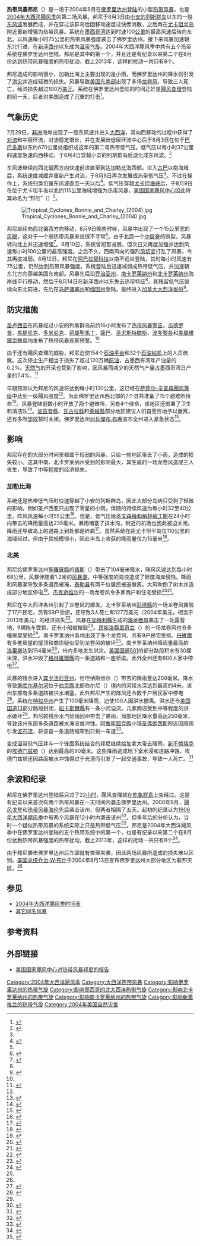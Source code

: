 {{noteTA
|G1 = USState
|G2 = 地名
|G3 = Country
|G4 = Unit
|1=zh-hans:邦尼;zh-tw:邦妮;zh-hk:邦妮
}}
{{Infobox Hurricane
| Name=热带风暴邦尼<br />{{lang|en|Tropical Storm Bonnie}}
| Type=热带风暴
| Year=2004
| Basin=Atl
| Image location=TS Bonnie 2004.jpg
| Image name=热带风暴邦尼接近佛罗里达州
| Formed=2004年8月3日
| Dissipated=2004年8月14日
| 1-min winds=55
| Pressure=1001
| Damages=1.27
| Inflated=2
| Fatalities=直接造成3人死亡，间接导致1人丧生
| Areas=[[小安的列斯群岛|小安的列斯群岛]]、[[伊斯帕尼奥拉岛|伊斯帕尼奥拉岛]]、[[牙买加|牙买加]]、[[古巴|古巴]]、[[尤卡坦半岛|尤卡坦半岛]]、[[佛罗里达州|佛罗里达州]]、[[乔治亚州|乔治亚州]]、[[南卡罗莱纳州|南卡罗莱纳州]]、[[北卡罗莱纳州|北卡罗莱纳州]]、[[弗吉尼亚州|弗吉尼亚州]]、[[缅因州|缅因州]]
| Hurricane season=[[2004年大西洋飓风季|2004年大西洋飓风季]]
}}
'''热带风暴邦尼'''（{{lang-en|Tropical Storm Bonnie}}）是一场于2004年8月在[[佛罗里达州|佛罗里达州]][[登陆_(气象学)|登陆]]的小型[[热带气旋|热带风暴]]，也是[[2004年大西洋飓风季|2004年大西洋飓风季]]的第二场风暴。邦尼于8月3日由[[小安的列斯群岛|小安的列斯群岛]]以东的一股[[东风波|东风波]]发展而成，并在穿过该群岛后因移动速度过快而消散，之后再在[[尤卡坦半岛|尤卡坦半岛]]附近重新增强为热带风暴。系统在[[墨西哥湾|墨西哥湾]]达到时速100[[公里|公里]]的最高风速后转向东北，以风速每小时75公里的热带风暴强度袭击了佛罗里达州。接下来风暴加速朝东北行进，在[[新泽西州|新泽西州]]以东成为[[温带气旋|温带气旋]]。2004年大西洋飓风季中共有五个热带系统在佛罗里达州登陆，邦尼是其中的第一个，并且还是有纪录以来第二个在8月份达到热带风暴强度的热带扰动，截止2013年，这样的扰动一共只有8个。

邦尼造成的影响很小，加勒比海上主要出现的是小雨，而佛罗里达州的降水则引发了[[洪灾|洪灾]]并造成轻微的损失。风暴导致[[美国东南部|美国东南部]]出现了多场[[龙卷风|龙卷风]]，导致三人死亡，经济损失超过100万[[美元|美元]]。系统在佛罗里达州登陆的时间正好是[[飓风查理|飓风查理]]登陆的前一天，后者对美国造成了沉重的打击<ref name="Dead 2011">{{cite report |url=http://www.nhc.noaa.gov/pdf/nws-nhc-6.pdf |title=The deadliest, costliest and most intense United States tropical cyclones from 1851 to 2010 (and other frequently requested hurricane facts) |page=47 |accessdate=2014-01-03 |date=2011-08-10 |type=NOAA Technical Memorandum NWS NHC-6 |publisher=National Oceanic and Atmospheric Administration |author1=Blake, Eric S |author2=Landsea, Christopher W |author3=Gibney, Ethan J |author4=National Climatic Data Center |author5=National Hurricane Center |archivedate=2013-10-22 |archiveurl=https://web.archive.org/web/20131022021845/http://www.nhc.noaa.gov/pdf/nws-nhc-6.pdf |deadurl=no }}</ref>。

== 气象历史 ==
{{storm path|Bonnie 2004 track.png}}
7月29日，[[非洲|非洲]]海岸出现了一股东风波并进入[[大西洋|大西洋]]，其向西移动的过程中获得了[[对流|对流]]和中层环流，对流稳定增长，并在发展出低层环流中心后于8月3日在位于[[巴巴多斯|巴巴多斯]]以东约670公里处组织成这年的第二号热带低气压。低气压以每小时37公里的速度急速向西移动，于8月4日穿越小安的列斯群岛后退化成东风波。<ref name="tcr">{{cite web |author=National Hurricane Center |year=2004 |title=Tropical Storm Bonnie Tropical Cyclone Report |deadurl=no |accessdate=2014-01-03 |url=http://www.nhc.noaa.gov/2004bonnie.shtml |archivedate=2013-12-15 |archiveurl=https://web.archive.org/web/20131215202206/http://www.nhc.noaa.gov/2004bonnie.shtml }}</ref>

东风波继续向西北偏西方向快速前进直至到达加勒比海西部。进入[[古巴|古巴]]以南海域后，系统速度减缓并重新产生对流，于8月8日再次发展成热带低气压<ref name="tcr" />。不过在操作上，系统归类仍属东风波直至一天以后<ref name="bondis7">{{cite web |author=National Hurricane Center |year=2004 |title=Tropical Storm Bonnie Tropical Discussion #7 |accessdate=2014-01-03 |url=http://www.nhc.noaa.gov/archive/2004/dis/al022004.discus.007.shtml? |deadurl=no |archiveurl=https://web.archive.org/web/20121012031318/http://www.nhc.noaa.gov/archive/2004/dis/al022004.discus.007.shtml |archivedate=2012-10-12 }}</ref>。低气压穿越[[尤卡坦海峡|尤卡坦海峡]]后，于8月9日在位于尤卡坦半岛以北约115公里海域增强为热带风暴，[[国家飓风中心_(美国)|美国国家飓风中心]]因此将其命名为“邦尼”（{{lang|en|Bonnie}}）<ref name="tcr" />。

[[Image:Tropical_Cyclones_Bonnie_and_Charley_(2004).jpg|right]]

邦尼继续向西北偏西方向移动，8月9日晚些时候，风暴中出现了一个15公里宽的[[风眼|风眼]]，这对于一个弱热带风暴来说很不寻常<ref name="bondis8">{{cite web |author=National Hurricane Center |year=2004 |title=Tropical Storm Bonnie Tropical Discussion #8 |accessdate=2014-01-03 |url=http://www.nhc.noaa.gov/archive/2004/dis/al022004.discus.008.shtml? |archiveurl=https://web.archive.org/web/20121012031325/http://www.nhc.noaa.gov/archive/2004/dis/al022004.discus.008.shtml |archivedate=2012-10-12 |deadurl=no }}</ref>。由于北面一个[[高压脊|中层脊]]的断裂，风暴转向北上并迅速增强<ref name="bondis10">{{cite web |author=National Hurricane Center |year=2004 |title=Tropical Storm Bonnie Tropical Discussion #10 |accessdate=2014-01-03 |url=http://www.nhc.noaa.gov/archive/2004/dis/al022004.discus.010.shtml? |archiveurl=https://web.archive.org/web/20121012031331/http://www.nhc.noaa.gov/archive/2004/dis/al022004.discus.010.shtml |archivedate=2012-10-12 |deadurl=no }}</ref>。8月10日，系统曾短暂减弱，但次日又再度加强并达到风速每小时100公里的最高强度。之后不久，西南风向的强烈[[风切变|风切变]]打乱了风暴，令其再度减弱。8月12日，邦尼在[[阿巴拉契科拉_(佛罗里达州)|阿巴拉契科拉]]以南不远处登陆，其时每小时风速有75公里，仍然达到热带风暴强度。系统登陆后迅速减弱成热带低气压，并加速朝东北方向穿越美国东南部。风暴先后沿[[乔治亚州|乔治亚州]]、[[南卡罗莱纳州|南卡罗莱纳州]]和[[北卡罗莱纳州|北卡罗莱纳州]]海岸线平行移动，然后于8月14日在新泽西州以东失去热带特征<ref name="tcr" />。其残留低气压继续向东北前进，先后在[[马萨诸塞州|马萨诸塞州]]和[[缅因州|缅因州]]登陆，最终进入[[加拿大大西洋省份|加拿大大西洋省份]]<ref name="raintot">{{cite web |author=Hydrometeorological Prediction Center |year=2006 |title=Rainfall Summary for Tropical Storm Bonnie |accessdate=2014-01-03 |url=http://www.wpc.ncep.noaa.gov/tropical/rain/bonnie2004.html |archivedate=2013-09-22 |archiveurl=https://web.archive.org/web/20130922060129/http://www.wpc.ncep.noaa.gov/tropical/rain/bonnie2004.html |deadurl=no }}</ref>。

== 防灾措施 ==
[[圣卢西亚|圣卢西亚]]在风暴经过小安的列斯群岛前约16小时发布了[[热带气旋警告|热带风暴警告]]。[[瓜德罗普|瓜德罗普]]、[[馬提尼克|馬提尼克]]、[[多米尼克|多米尼克]]、[[荷屬聖馬丁|荷屬聖馬丁]]、[[薩巴_(荷蘭)|薩巴]]、[[圣尤斯特歇斯|圣尤斯特歇斯]]、[[波多黎各|波多黎各]]和[[美屬維爾京群島|美屬維爾京群島]]均发布了热带风暴观察预警。<ref name="tcr" />

由于还有飓风查理的威胁，邦尼迫使154个[[石油平台|石油平台]]和32个[[石油平台|石油钻机]]上的人员疏散。这次停止生产相当于损失了超过120万桶[[石油|原油]]，占墨西哥湾年产油量的0.2%。[[天然气|天然气]]的开采也受到了影响，因风暴而减少的天然气产量占墨西哥湾日产量的7.4%。<ref name="gasstop">{{cite web |author=United States Department of the Interior |year=2004 |title=Tropical Storm Bonnie and Hurricane Charley Evacuation and Production Shut-in Statistics |accessdate=2009-01-15 |url=http://www.gomr.mms.gov/homepg/whatsnew/newsreal/2004/040813.html |archivedate=2009-01-15 |deadurl=yes |archiveurl=https://web.archive.org/web/20090115043421/http://www.gomr.mms.gov/homepg/whatsnew/newsreal/2004/040813.html }}</ref>

早期预测认为邦尼的风速将达到每小时130公里，这已经在[[萨菲尔-辛普森飓风等级|萨菲尔-辛普森飓风等级]]中达到一级飓风强度<ref name="bondis10" />。为此佛罗里达州西北部的7个县共准备了15个避难所待命<ref name="shelter">{{cite web |author=Capital City Area Red Cross |year=2004 |title=Tropical Storm Bonnie Situation Report #1 |accessdate=2006-05-18 |url=http://www.tallytown.com/redcross/situation/bonnie-csr-01.pdf |format=PDF |archiveurl=https://web.archive.org/web/20060326094310/http://www.tallytown.com/redcross/situation/bonnie-csr-01.pdf |archivedate=2006-03-26 |deadurl=yes }}</ref>。风暴登陆前数小时开放了两个避难所，另有4个待命，该地区还部署了卫生和清洁队<ref name="shelter5">{{cite web |author=Capital City Area Red Cross |year=2004 |title=Tropical Storm Bonnie Situation Report #1 |accessdate=2006-05-18 |url=http://www.tallytown.com/redcross/situation/bonnie-csr-05.pdf |format=PDF |archiveurl=https://web.archive.org/web/20060326094503/http://www.tallytown.com/redcross/situation/bonnie-csr-05.pdf |archivedate=2006-03-26 |deadurl=yes }}</ref>。[[加茲登縣_(佛羅里達州)|加茲登縣]]、[[瓦古拉縣|瓦古拉縣]]和[[萊維縣_(佛羅里達州)|萊維縣]]部分地区建议人们自愿性地予以撤离，还有多所[[学校|学校]]暂时关闭。佛罗里达州[[州长|州长]][[傑布·布希|傑布·布希]]宣布全州进入紧急状态<ref name="prep">{{cite web |author=Florida State Emergency Response Team |year=2004 |title=Situation Report #1 |accessdate=2006-05-18 |url=http://www.tallytown.com/redcross/situation/bonnie-ssr-01.pdf |format=PDF |archiveurl=https://web.archive.org/web/20060326094441/http://www.tallytown.com/redcross/situation/bonnie-ssr-01.pdf |archivedate=2006-03-26 |deadurl=yes }}</ref>。

== 影响 ==
邦尼存在的大部分时间里都属于较弱的风暴，只给一些地区带去了小雨，造成的损失较小。这其中南、北卡罗莱纳州受到的影响最大，其生成的一场龙卷风造成三人丧生，导致了中等程度的经济损失。

=== 加勒比海 ===
系统还是热带低气压时快速穿越了小安的列斯群岛，因此大部分岛屿只受到了轻微的影响。例如圣卢西亚只出现了零星的小雨，伴随的持续风速为每小时32至40公里，阵风风速每小时55公里<ref name="stlucia">{{cite web |author=Mike Davis |year=2004 |title=Unofficial Reports from St. Lucia |accessdate=2014-01-03 |archivedate=2013-01-21 |deadurl=no |url=http://stormcarib.com/reports/2004/stlucia.shtml |archiveurl=https://web.archive.org/web/20130121153538/http://stormcarib.com/reports/2004/stlucia.shtml }}</ref>。但是，低气压给[[圣文森特和格林纳丁斯|圣文森特和格林纳丁斯]]在24小时内带去的降雨量高达235毫米。暴雨堵塞了排水沟，附近的机场也因此被迫关闭。降雨还导致岛上的道路上到处都是碎屑<ref name="stvindam">{{cite web |author=National Emergency Office, St Vincent |year=2004 |title=Airport in St Vincent temporarily closed due to flooding |accessdate=2012-02-04 |deadurl=yes |url=http://www.cdera.org/cunews/sitrep/article_378.php |archivedate=2012-02-04 |archiveurl=https://web.archive.org/web/20120204193340/http://www.cdera.org/cunews/sitrep/article_378.php }}</ref>。虽然系统在距尤卡坦半岛仅110公里的海域经过，但由于其规模很小，因此半岛上收获的降雨量仅为15毫米<ref name="mexrain">{{cite web |author=Dir. Gral. Adj. de Oceanografia, Hidrografia y Meteorología |year=2004 |title=Tormenta Tropical Bonnie |accessdate=2010-08-27 |url=http://www.semar.gob.mx/meteorologia/huracanes_atlantico/TT%20Bonnie.pdf |deadurl=yes |archiveurl=https://web.archive.org/web/20100827012307/http://www.semar.gob.mx/meteorologia/huracanes_atlantico/TT%20Bonnie.pdf |archivedate=2010-08-27 }}</ref>。

=== 北美 ===
邦尼给佛罗里达州[[聖羅薩縣_(佛羅里達州)|聖羅薩縣]]的[[佩斯_(佛罗里达州)|佩斯]]（{{lang|en|Pace}}）带去了104毫米降水，阵风风速达到每小时68公里。风暴伴随着1.2米的[[风暴潮|风暴潮]]，中等强度的海浪造成了轻度海岸侵蚀。降雨和风暴潮导致多条道路被淹，[[泰勒县_(佛罗里达州)|泰勒县]]有两千位居民被迫撤离。大风吹倒了树木并造成部分地区停电<ref name="August 2004-2">{{cite news |work=World Meteorological Organization |year=2004 |title=Storm data and unusual weather phenomena, August 2004 (Alabama-Florida) |accessdate=2006-05-18}}</ref>。[[杰克逊维尔_(佛罗里达州)|杰克逊维尔]]的一场龙卷风令多家商户和住宅受损<ref name="bontorn">{{cite web |author=Insurance Journal |year=2004 |title=Storm Bonnie Spawns Tornadoes from Fla. to Va. |accessdate=2014-01-03 |url=http://www.insurancejournal.com/news/national/2004/08/13/44943.htm |deadurl=no |archiveurl=https://web.archive.org/web/20120204121151/http://www.insurancejournal.com/news/national/2004/08/13/44943.htm |archivedate=2012-02-04 }}</ref><ref>{{cite news |url=http://www.news4jax.com/weather/3648478/detail.html |title=Bonnie-Spawned Tornado Rips Through Northwest Jacksonville |date=2004-08-12 |publisher=News4Jax.com |deadurl=yes |accessdate=2011-08-01 |archivedate=2005-11-11 |archiveurl=https://web.archive.org/web/20051111174953/http://www.news4jax.com/weather/3648478/detail.html }}</ref>。

邦尼在中大西洋各州引起了龙卷风的爆发。北卡罗莱纳州[[彭德縣_(北卡羅萊納州)|彭德縣]]的一场龙卷风摧毁了17户民宅，另有59户受损，还导致3人死亡和127万美元（2004年美元，相当于{{Formatprice|{{inflation|US|1270000|2004}}}}2013年美元）的经济损失<ref name="wilnws">{{cite web |author=Wilmington National Weather Service |year=2004 |title=Final Pender County Tornado Damage Assessment |accessdate=2014-01-03 |url=http://www.erh.noaa.gov/er/ilm/news/Pendertornadoweb.htm |archivedate=2013-03-02 |deadurl=no |archiveurl=https://web.archive.org/web/20130302203532/http://www.erh.noaa.gov/er/ilm/news/Pendertornadoweb.htm }}</ref>。风暴在[[加特利縣_(北卡羅萊納州)|加特利縣]]生成的[[海龙卷风|海龙卷风]]袭击了一处露营地，9辆拖车受损，还有小船被摧毁<ref name="stellator">{{cite news |author=Timmi Toler |year=2004 |title=Waterspout damages Stella campground |publisher=Jacksonville Daily News |accessdate=2012-03-26 |archivedate=2012-03-26 |deadurl=yes |archiveurl=https://web.archive.org/web/20120326061013/http://www.jdnews.com/news/seymour-22831-campground-broadus.html |url=http://www.jdnews.com/news/seymour-22831-campground-broadus.html }}</ref>。[[昂斯洛縣_(北卡羅萊納州)|昂斯洛縣]][[里奇兰_(北卡罗莱纳州)|里奇兰]]（{{lang|en|Richlands}}）的一场龙卷风也令多幢房屋受损<ref name="richlandstor">{{cite news |author=Roselee Papandrea |year=2004 |title=Bonnie makes presence felt |publisher=Jacksonville Daily News |accessdate=2012-03-26 |archivedate=2012-03-26 |deadurl=yes |archiveurl=https://web.archive.org/web/20120326061752/http://www.jdnews.com/news/heard-22834-cales-tornado.html |url=http://www.jdnews.com/news/heard-22834-cales-tornado.html }}</ref>。南卡罗莱纳州各地出现了多个龙卷风，共有9户民宅受损。[[丹維爾_(維吉尼亞州)|丹維爾]]有多套房屋的屋顶和商店疑似受到龙卷风的破坏<ref name="bontorn" />。南卡罗莱纳州降雨量最高的[[洛里斯_(南卡罗来纳州)|洛里斯]]达到154毫米<ref name="raintot" />，州内多地发生洪灾。[[美国国道501|美国国道501]]的部分路段积水有30厘米深，洪水冲毁了[[格林維爾縣_(南卡羅萊納州)|格林維爾縣]]的一条道路和一座桥梁。此外全州还有600人家中停电<ref name="scdam">{{cite web |author=Associated Press |year=2004 |title=Bonnie brings high winds, tornadoes around SC |accessdate=2014-01-03 |url=http://www.wistv.com/Global/story.asp?S=2166556 |archiveurl=https://web.archive.org/web/20120204054224/http://www.wistv.com/Global/story.asp?S=2166556 |archivedate=2012-02-04 |deadurl=yes }}</ref>。

风暴的残余进入[[宾夕法尼亚州|宾夕法尼亚州]]，给坦纳斯维尔（{{lang|en|Tannersville}}）带去的降雨量达200毫米。降水导致[[斯库尔基尔河|斯库尔基尔河]]位于[[伯克縣_(賓夕法尼亞州)|伯克縣]]北部伯尔尼（{{lang|en|Berne}}）境内的河段水深达到最高的4米。该州东部有多条道路被洪水堵塞。此外邦尼产生的阵风还令数千户居民家中停电<ref name="August 2004">{{cite news |work=World Meteorological Organization |year=2004 |title=Storm data and unusual weather phenomena, August 2004 (New York-Pennsylvania) |accessdate=2006-05-19}}</ref>。系统在[[特拉华州|特拉华州]]产生了100毫米降雨，迫使100人因洪水撤离。洪水还令[[美国国道13|美国国道13]]部分路段封闭，[[紐卡斯爾縣|紐卡斯爾縣]]有一条小河溢流，几家商店受到中等程度的洪水破坏<ref name="August 2004-2" />。邦尼的残余水汽给缅因州带去了暴雨，局部地区降水量高达250毫米，导致该州东部多条道路被水淹没或冲蚀。[[阿魯斯圖克縣|阿魯斯圖克縣]]小镇[[圣弗朗西斯_(缅因州)|圣弗朗西斯]]附近因降雨引发[[泥石流|泥石流]]，将该县一条道路缩窄到只剩一车道<ref name="aug2004">{{cite news |work=World Meteorological Organization |year=2004 |title=Storm data and unusual weather phenomena, August 2004 (Kansas-Michigan) |accessdate=2006-05-18}}</ref>。

变成温带低气压并与一个锋面系统结合的邦尼继续给加拿大带去降雨，[[新不倫瑞克|新不倫瑞克]]的[[埃德门兹顿|埃德门兹顿]]（{{lang|en|Edmundston}}）达到最高的90毫米。这些降雨造成地下室水浸和道路冲蚀，埃德门兹顿还因路面被水冲蚀得过于光滑而引发了一起交通事故，导致一人死亡。<ref name="candam">{{cite news |author=Canadian Hurricane Centre |year=2004 |title=2004 Tropical Cyclone Season Summary |accessdate=2007-08-04 |archivedate=2007-08-04 |deadurl=yes |archiveurl=https://web.archive.org/web/20070804115004/http://www.atl.ec.gc.ca/weather/hurricane/storm04.html |url=http://www.atl.ec.gc.ca/weather/hurricane/storm04.html }}</ref>

== 余波和纪录 ==
邦尼在佛罗里达州登陆后只过了22[[小时|小时]]，飓风查理就在[[乾龜群島|乾龜群島]]上空经过。这是有纪录以来首次有两个热带风暴在一天时间内袭击佛罗里达州。2000年9月，[[2000年飓风戈登|飓风戈登]]和[[2000年热带风暴海伦|热带风暴海伦]]先后袭击该州，但两者相隔了五天。起初的纪录认为[[1906年大西洋飓风季|1906年大西洋飓风季]]中有两个风暴在12小时内袭击该州<ref name="space.com">{{cite news |author=David Royse |year=2004 |title=How Rare is Tropical Storm Double Trouble? |publisher=Associated Press |accessdate=2014-01-03 |url=http://www.space.com/245-rare-tropical-punch-space.html |archiveurl=https://web.archive.org/web/20120829010601/http://www.space.com/245-rare-tropical-punch-space.html |deadurl=no |archivedate=2012-08-29 }}</ref>。但多年后的分析认为，当时一个疑似热带风暴的系统实际上只是热带低气压<ref name="hurdat">{{cite web |author=HURDAT |year=2004 |title=HURDAT Re-Analysis (1901–1910) |accessdate=2014-01-03 |url=http://www.aoml.noaa.gov/hrd/hurdat/metadata_01-10.html#1906_9 |archivedate=2012-02-05 |archiveurl=https://web.archive.org/web/20120205181904/http://www.aoml.noaa.gov/hrd/hurdat/metadata_01-10.html#1906_9 |deadurl=no }}</ref>。邦尼是2004年大西洋飓风季中在佛罗里达州登陆的五个热带系统中的第一个，也是有纪录以来第二个在8月份达到热带风暴强度的热带扰动，截止2013年，这样的扰动一共只有8个<ref name="augrec">{{cite web |author=National Hurricane Center |year=2004 |title=August 2004 Monthly Tropical Weather Summary |accessdate=2014-01-03 |url=http://www.nhc.noaa.gov/archive/2004/tws/MIATWSAT_aug.shtml? |archivedate=2013-12-15 |deadurl=no |archiveurl=https://web.archive.org/web/20131215200834/http://www.nhc.noaa.gov/archive/2004/tws/MIATWSAT_aug.shtml }}</ref>。

由于邦尼袭击佛罗里达州后立即就有查理来袭，因此两场风暴所造成的损失难以区别。[[美国总统|美国总统]][[乔治·W·布什|乔治·W·布什]]于2004年8月13日宣布佛罗里达州大部分地区为联邦灾区。<ref name="fema">{{cite web |author=FEMA |year=2004 |title=Florida Hurricane Charley and Tropical Storm Bonnie |accessdate=2012-03-18 |url=http://www.fema.gov/news/event.fema?id=3455 |archivedate=2012-03-18 |deadurl=yes |archiveurl=https://web.archive.org/web/20120318060042/http://www.fema.gov/news/event.fema?id=3455 }}</ref>

== 参见 ==
{{Portal box|热带气旋|美国}}
* [[2004年大西洋飓风季时间表|2004年大西洋飓风季时间表]]
* [[热带风暴邦尼|其它同名风暴]]

== 参考资料 ==
{{reflist|colwidth=30em}}

== 外部链接 ==
{{Commons category|Tropical Storm Bonnie (2004)}}
* [http://www.nhc.noaa.gov/2004bonnie.shtml 美国国家飓风中心对热带风暴邦尼的报告]{{Wayback|url=http://www.nhc.noaa.gov/2004bonnie.shtml |date=20140330144221 }}

{{2004 Atlantic hurricane season buttons}}
[[Category:2004年大西洋飓风季|Category:2004年大西洋飓风季]]
[[Category:大西洋热带风暴|Category:大西洋热带风暴]]
[[Category:影响佛罗里达州的热带气旋|Category:影响佛罗里达州的热带气旋]]
[[Category:影响墨西哥的北大西洋热带气旋|Category:影响墨西哥的北大西洋热带气旋]]
[[Category:影响北卡罗莱纳州的热带气旋|Category:影响北卡罗莱纳州的热带气旋]]
[[Category:影响南卡罗莱纳州的热带气旋|Category:影响南卡罗莱纳州的热带气旋]]
[[Category:影响新英格兰的热带气旋|Category:影响新英格兰的热带气旋]]
[[Category:2004年美国自然灾害|Category:2004年美国自然灾害]]
{{Featured article}}